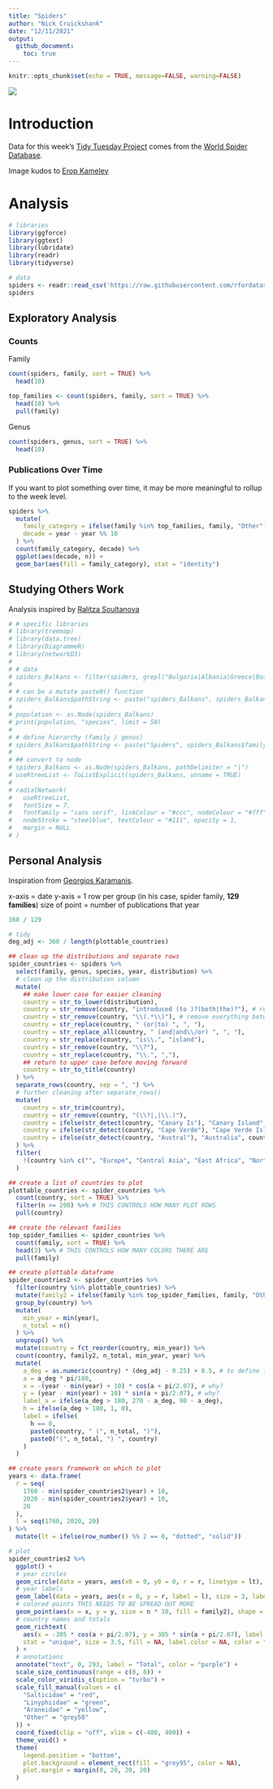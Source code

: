 ```yaml
---
title: "Spiders"
author: "Nick Cruickshank"
date: "12/11/2021"
output: 
  github_document:
    toc: true
---
```


```r
knitr::opts_chunk$set(echo = TRUE, message=FALSE, warning=FALSE)
```

![](https://images.unsplash.com/photo-1532802245604-c567f1acd48e?ixlib=rb-1.2.1&ixid=MnwxMjA3fDB8MHxwaG90by1wYWdlfHx8fGVufDB8fHx8&auto=format&fit=crop&w=1543&q=80)

# Introduction

Data for this week's [Tidy Tuesday Project](https://github.com/rfordatascience/tidytuesday/tree/master/data/2021/2021-12-07) comes from the [World Spider Database](https://wsc.nmbe.ch/dataresources). 

Image kudos to [Erop Kamelev](https://unsplash.com/@ekamelev)

# Analysis

```r
# libraries
library(ggforce)
library(ggtext)
library(lubridate)
library(readr)
library(tidyverse)
```

```r
# data
spiders <- readr::read_csv('https://raw.githubusercontent.com/rfordatascience/tidytuesday/master/data/2021/2021-12-07/spiders.csv')
spiders
```

## Exploratory Analysis

### Counts

Family

```r
count(spiders, family, sort = TRUE) %>%
  head(10)

top_families <- count(spiders, family, sort = TRUE) %>%
  head(10) %>%
  pull(family)
```

Genus

```r
count(spiders, genus, sort = TRUE) %>%
  head(10)
```

### Publications Over Time

If you want to plot something over time, it may be more meaningful to rollup to the week level.

```r
spiders %>%
  mutate(
    family_category = ifelse(family %in% top_families, family, "Other"),
    decade = year - year %% 10
  ) %>%
  count(family_category, decade) %>%
  ggplot(aes(decade, n)) + 
  geom_bar(aes(fill = family_category), stat = "identity")
```

## Studying Others Work

Analysis inspired by [Ralitza Soultanova](https://github.com/RalitzaSoultanova/TidyTuesday_DataViz/blob/main/2021_w_50/Spiders.r)

```r
# # specific libraries
# library(treemap)
# library(data.tree)
# library(DiagrammeR)
# library(networkD3)
# 
# # data
# spiders_Balkans <- filter(spiders, grepl("Bulgaria|Albania|Greece|Bosnia|Kosovo|Macedonia|Montenegro|Romania|Serbia", distribution))
# 
# # can be a mutate paste0() function
# spiders_Balkans$pathString <- paste("spiders_Balkans", spiders_Balkans$family, spiders_Balkans$genus, sep = "/")
# 
# population <- as.Node(spiders_Balkans)
# print(population, "species", limit = 50)
# 
# # define hierarchy (family / genus)
# spiders_Balkans$pathString <- paste("Spiders", spiders_Balkans$family, spiders_Balkans$genus, sep = "|")
# 
# ## convert to node
# spiders_Balkans <- as.Node(spiders_Balkans, pathDelimiter = "|")
# useRtreeList <- ToListExplicit(spiders_Balkans, unname = TRUE)
# 
# radialNetwork(
#   useRtreeList,
#   fontSize = 7,
#   fontFamily = "sans serif", linkColour = "#ccc", nodeColour = "#fff",
#   nodeStroke = "steelblue", textColour = "#111", opacity = 1,
#   margin = NULL
# )
```

## Personal Analysis

Inspiration from [Georgios Karamanis](https://twitter.com/geokaramanis/status/1469294223300173829).

x-axis = date
y-axis = 1 row per group (in his case, spider family, __129 families__)
size of point = number of publications that year

```r
360 / 129
```


```r
# tidy
deg_adj <- 360 / length(plottable_countries)

## clean up the distributions and separate rows
spider_countries <- spiders %>%
  select(family, genus, species, year, distribution) %>%
  # clean up the distribution column
  mutate(
    ## make lower case for easier cleaning
    country = str_to_lower(distribution),
    country = str_remove(country, "introduced (to )?(both|the)?"), # remove this nonsense
    country = str_remove(country, "\\(.*\\)"), # remove everything between brackets
    country = str_replace(country, " (or|to) ", ", "), 
    country = str_replace_all(country, " (and|and\\/or) ", ", "),
    country = str_replace(country, "is\\.", "island"),
    country = str_remove(country, "\\?"),
    country = str_replace(country, "\\.", ","),
    ## return to upper case before moving forward
    country = str_to_title(country)
  ) %>%
  separate_rows(country, sep = ", ") %>%
  # further cleaning after separate_rows()
  mutate(
    country = str_trim(country),
    country = str_remove(country, "(\\?|,|\\.)"),
    country = ifelse(str_detect(country, "Canary Is"), "Canary Island", country),
    country = ifelse(str_detect(country, "Cape Verde"), "Cape Verde Island", country),
    country = ifelse(str_detect(country, "Austral"), "Australia", country)
  ) %>%
  filter(
    !(country %in% c("", "Europe", "Central Asia", "East Africa", "North America"))
  )

## create a list of countries to plot
plottable_countries <- spider_countries %>%
  count(country, sort = TRUE) %>%
  filter(n >= 200) %>% # THIS CONTROLS HOW MANY PLOT ROWS
  pull(country)

## create the relevant families
top_spider_families <- spider_countries %>%
  count(family, sort = TRUE) %>%
  head(3) %>% # THIS CONTROLS HOW MANY COLORS THERE ARE
  pull(family)

## create plottable dataframe
spider_countries2 <- spider_countries %>%
  filter(country %in% plottable_countries) %>%
  mutate(family2 = ifelse(family %in% top_spider_families, family, "Other")) %>%
  group_by(country) %>%
  mutate(
    min_year = min(year),
    n_total = n()
  ) %>%
  ungroup() %>%
  mutate(country = fct_reorder(country, min_year)) %>%
  count(country, family2, n_total, min_year, year) %>%
  mutate(
    a_deg = as.numeric(country) * (deg_adj - 0.25) + 8.5, # to define text label angle and leave space for total
    a = a_deg * pi/180,
    x = -(year - min(year) + 10) * cos(a + pi/2.07), # why?
    y = (year - min(year) + 10) * sin(a + pi/2.07), # why?
    label_a = ifelse(a_deg > 180, 270 - a_deg, 90 - a_deg),
    h = ifelse(a_deg > 180, 1, 0),
    label = ifelse(
      h == 0,
      paste0(country, " (", n_total, ")"),
      paste0("(", n_total, ") ", country)
    )
  )

## create years framework on which to plot
years <- data.frame(
  r = seq(
    1760 - min(spider_countries2$year) + 10,
    2020 - min(spider_countries2$year) + 10,
    20
  ),
  l = seq(1760, 2020, 20)
) %>%
  mutate(lt = ifelse(row_number() %% 2 == 0, "dotted", "solid"))
```

```r
# plot
spider_countries2 %>%
  ggplot() + 
  # year circles
  geom_circle(data = years, aes(x0 = 0, y0 = 0, r = r, linetype = lt), size = 0.08, color = "grey50") + 
  # year labels
  geom_label(data = years, aes(x = 0, y = r, label = l), size = 3, label.padding = unit(0.25, "lines"), label.size = NA, fill = "grey95", color = "grey70") + 
  # colored points THIS NEEDS TO BE SPREAD OUT MORE
  geom_point(aes(x = x, y = y, size = n * 10, fill = family2), shape = 21, stroke = 0.15) + 
  # country names and totals
  geom_richtext(
    aes(x = -305 * cos(a + pi/2.07), y = 305 * sin(a + pi/2.07), label = label, angle = label_a, hjust = h),
    stat = "unique", size = 3.5, fill = NA, label.color = NA, color = "darkorange"
  ) +
  # annotations
  annotate("text", 0, 293, label = "Total", color = "purple") + 
  scale_size_continuous(range = c(0, 8)) + 
  scale_color_viridis_c(option = "turbo") + 
  scale_fill_manual(values = c(
    "Salticidae" = "red", 
    "Linyphiidae" = "green",
    "Araneidae" = "yellow",
    "Other" = "grey50"
  )) + 
  coord_fixed(clip = "off", xlim = c(-400, 400)) + 
  theme_void() + 
  theme(
    legend.position = "bottom",
    plot.background = element_rect(fill = "grey95", color = NA),
    plot.margin = margin(0, 20, 20, 20)
  )
```

